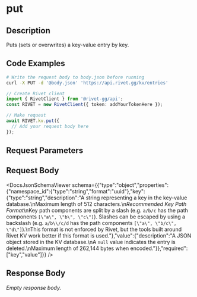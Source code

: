 

# put

## Description

Puts (sets or overwrites) a key-value entry by key.


## Code Examples

<CodeGroup title='Request' tag='PUT' label='https://api.rivet.gg/kv/entries'>

```bash {{ title: 'cURL' }}
# Write the request body to body.json before running
curl -X PUT -d '@body.json' 'https://api.rivet.gg/kv/entries'
```

```ts
// Create Rivet client
import { RivetClient } from '@rivet-gg/api';
const RIVET = new RivetClient({ token: addYourTokenHere });

// Make request
await RIVET.kv.put({
  // Add your request body here
});
```

</CodeGroup>


## Request Parameters


## Request Body

<DocsJsonSchemaViewer schema={{"type":"object","properties":{"namespace_id":{"type":"string","format":"uuid"},"key":{"type":"string","description":"A string representing a key in the key-value database.\nMaximum length of 512 characters.\n*Recommended Key Path Format*\nKey path components are split by a slash (e.g. `a/b/c` has the path components `[\"a\", \"b\", \"c\"]`). Slashes can be escaped by using a backslash (e.g. `a/b\\/c/d` has the path components `[\"a\", \"b/c\", \"d\"]`).\nThis format is not enforced by Rivet, but the tools built around Rivet KV work better if this format is used."},"value":{"description":"A JSON object stored in the KV database.\nA `null` value indicates the entry is deleted.\nMaximum length of 262,144 bytes when encoded."}},"required":["key","value"]}} />


## Response Body

_Empty response body._
